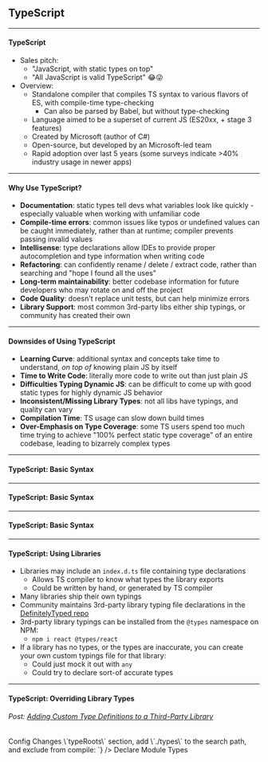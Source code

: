 <!-- prettier-ignore-start -->

<!-- prettier-ignore-end -->

## TypeScript


---

#### TypeScript

- Sales pitch:
  - "JavaScript, with static types on top"
  - "All JavaScript is valid TypeScript" 😂😜
- Overview:
  - Standalone compiler that compiles TS syntax to various flavors of ES, with compile-time type-checking
    - Can also be parsed by Babel, but without type-checking
  - Language aimed to be a superset of current JS (ES20xx, + stage 3 features)
  - Created by Microsoft (author of C#)
  - Open-source, but developed by an Microsoft-led team
  - Rapid adoption over last 5 years (some surveys indicate >40% industry usage in newer apps)

---

#### Why Use TypeScript?

- **Documentation**: static types tell devs what variables look like quickly - especially valuable when working with unfamiliar code
- **Compile-time errors**: common issues like typos or undefined values can be caught immediately, rather than at runtime; compiler prevents passing invalid values
- **Intellisense**: type declarations allow IDEs to provide proper autocompletion and type information when writing code
- **Refactoring**: can confidently rename / delete / extract code, rather than searching and "hope I found all the uses"
- **Long-term maintainability**: better codebase information for future developers who may rotate on and off the project
- **Code Quality**: doesn't replace unit tests, but can help minimize errors
- **Library Support**: most common 3rd-party libs either ship typings, or community has created their own

---

#### Downsides of Using TypeScript

- **Learning Curve**: additional syntax and concepts take time to understand, _on top of_ knowing plain JS by itself
- **Time to Write Code**: literally more code to write out than just plain JS
- **Difficulties Typing Dynamic JS**: can be difficult to come up with good static types for highly dynamic JS behavior
- **Inconsistent/Missing Library Types**: not all libs have typings, and quality can vary
- **Compilation Time**: TS usage can slow down build times
- **Over-Emphasis on Type Coverage**: some TS users spend too much time trying to achieve "100% perfect static type coverage" of an entire codebase, leading to bizarrely complex types

---


#### TypeScript: Basic Syntax

<LeftCodeRightCode
  leftSource={tssyntax1}
  leftLanguage="typescript"
  rightSource={tssyntax2}
  rightLanguage="typescript"
/>

---


#### TypeScript: Basic Syntax

<LeftCodeRightCode
  leftSource={tssyntax3}
  leftLanguage="typescript"
  rightSource={tssyntax4}
  rightLanguage="typescript"
/>

---


#### TypeScript: Basic Syntax

<LeftCodeRightCode
  leftSource={tssyntax5}
  leftLanguage="typescript"
  rightSource={tssyntax6}
  rightLanguage="typescript"
/>

---

#### TypeScript: Using Libraries

- Libraries may include an `index.d.ts` file containing type declarations
  - Allows TS compiler to know what types the library exports
  - Could be written by hand, or generated by TS compiler
- Many libraries ship their own typings
- Community maintains 3rd-party library typing file declarations in the [DefinitelyTyped repo](https://github.com/DefinitelyTyped/DefinitelyTyped)
- 3rd-party library typings can be installed from the `@types` namespace on NPM:
  - `npm i react @types/react`
- If a library has no types, or the types are inaccurate, you can create your own custom typings file for that library:
  - Could just mock it out with `any`
  - Could try to declare sort-of accurate types

---


#### TypeScript: Overriding Library Types

###### Post: [Adding Custom Type Definitions to a Third-Party Library ](https://www.detroitlabs.com/blog/2018/02/28/adding-custom-type-definitions-to-a-third-party-library/)

<Layout>
  <Fill style={{ marginRight: 5, maxWidth: 650 }}>
    <Heading size={6}>Config Changes</Heading>
    <Markdown
      source={`
- Edit your \`tsconfig.json\`, add a \`compilerOptions\` > \`typeRoots\` section, add \`./types\` to the search path, and exclude from compile:
        `}
    />
    <CodePane source={tsconfigfix} lang="javascript" />
  </Fill>
  <Fill style={{ marginLeft: 5 }}>
    <Heading size={6}>Declare Module Types</Heading>
    <Markdown
      source={`
- Create a folder and type file for that lib:  
    - \`types/third-party-library-name/index.d.ts\`
- "Declare" that module to make it \`any\`:  
    - \`declare module 'third-party-library-name'\`
- You can then declare real types for the lib if desired
- Alternately, you may be able to create a \`$PROJECT/global.d.ts\` file, and put the module declarations there
        `}
    />
  </Fill>
</Layout>

